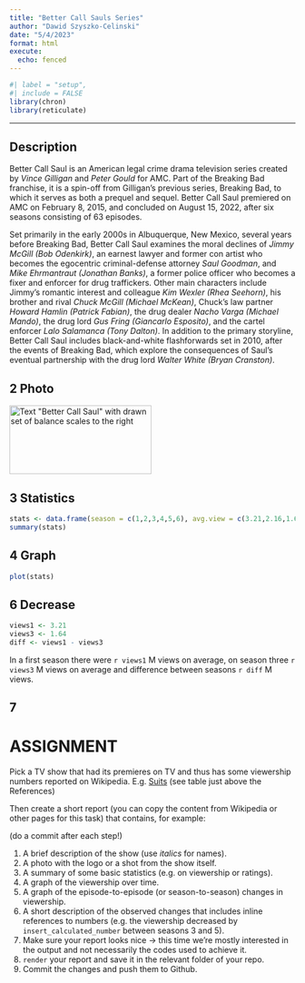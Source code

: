 ```yaml
---
title: "Better Call Sauls Series"
author: "Dawid Szyszko-Celinski"
date: "5/4/2023"
format: html
execute:
  echo: fenced
---
```


```r
#| label = "setup",
#| include = FALSE
library(chron)
library(reticulate)
```

------------------------------------------------------------------------

## Description

Better Call Saul is an American legal crime drama television series created by *Vince Gilligan* and *Peter Gould* for AMC. Part of the Breaking Bad franchise, it is a spin-off from Gilligan's previous series, Breaking Bad, to which it serves as both a prequel and sequel. Better Call Saul premiered on AMC on February 8, 2015, and concluded on August 15, 2022, after six seasons consisting of 63 episodes.

Set primarily in the early 2000s in Albuquerque, New Mexico, several years before Breaking Bad, Better Call Saul examines the moral declines of *Jimmy McGill (Bob Odenkirk)*, an earnest lawyer and former con artist who becomes the egocentric criminal-defense attorney *Saul Goodman*, and *Mike Ehrmantraut (Jonathan Banks)*, a former police officer who becomes a fixer and enforcer for drug traffickers. Other main characters include Jimmy's romantic interest and colleague *Kim Wexler (Rhea Seehorn)*, his brother and rival *Chuck McGill (Michael McKean)*, Chuck's law partner *Howard Hamlin (Patrick Fabian)*, the drug dealer *Nacho Varga (Michael Mando)*, the drug lord *Gus Fring (Giancarlo Esposito)*, and the cartel enforcer *Lalo Salamanca (Tony Dalton)*. In addition to the primary storyline, Better Call Saul includes black-and-white flashforwards set in 2010, after the events of Breaking Bad, which explore the consequences of Saul's eventual partnership with the drug lord *Walter White (Bryan Cranston)*.

## 2 Photo

<img alt="Text &quot;Better Call Saul&quot; with drawn set of balance scales to the right" src="//upload.wikimedia.org/wikipedia/en/thumb/8/8a/Better_Call_Saul_logo.svg/250px-Better_Call_Saul_logo.svg.png" decoding="async" width="250" height="121" srcset="//upload.wikimedia.org/wikipedia/en/thumb/8/8a/Better_Call_Saul_logo.svg/375px-Better_Call_Saul_logo.svg.png 1.5x, //upload.wikimedia.org/wikipedia/en/thumb/8/8a/Better_Call_Saul_logo.svg/500px-Better_Call_Saul_logo.svg.png 2x" data-file-width="400" data-file-height="194">

## 3 Statistics

```r

stats <- data.frame(season = c(1,2,3,4,5,6), avg.view = c(3.21,2.16,1.64,1.49,1.37,1.27))
summary(stats)

```

## 4 Graph

```r

plot(stats)

```


## 6 Decrease

```r
views1 <- 3.21
views3 <- 1.64
diff <- views1 - views3
```

In a first season there were `r views1` M views on average, on season three `r views3` M views on average and difference between seasons `r diff` M views.


## 7 

# ASSIGNMENT

Pick a TV show that had its premieres on TV and thus has some viewership numbers reported on Wikipedia. E.g. [Suits](https://en.wikipedia.org/wiki/List_of_Suits_episodes) (see table just above the References)

Then create a short report (you can copy the content from Wikipedia or other pages for this task) that contains, for example:

(do a commit after each step!)

1.  A brief description of the show (use *italics* for names).
2.  A photo with the logo or a shot from the show itself.
3.  A summary of some basic statistics (e.g. on viewership or ratings).
4.  A graph of the viewership over time.
5.  A graph of the episode-to-episode (or season-to-season) changes in viewership.
6.  A short description of the observed changes that includes inline references to numbers (e.g. the viewership decreased by `insert_calculated_number` between seasons 3 and 5).
7.  Make sure your report looks nice -\> this time we're mostly interested in the output and not necessarily the codes used to achieve it.
8.  `render` your report and save it in the relevant folder of your repo.
9.  Commit the changes and push them to Github.
